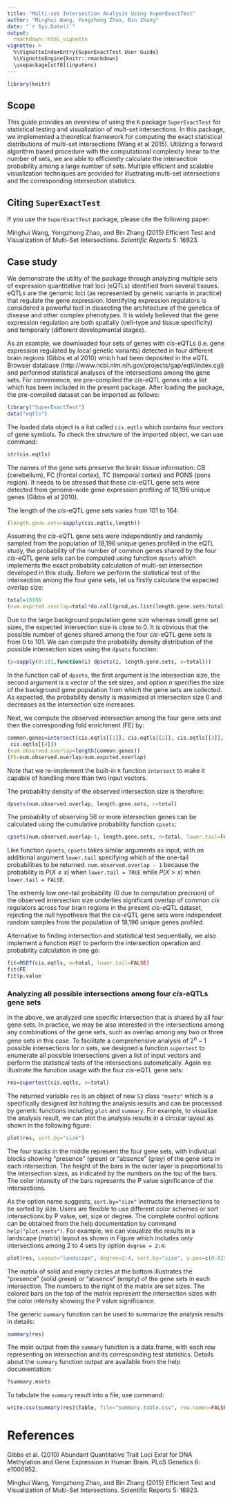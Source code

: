```yaml
---
title: "Multi-set Intersection Analysis Using SuperExactTest"
author: "Minghui Wang, Yongzhong Zhao, Bin Zhang"
date: "`r Sys.Date()`"
output:
  rmarkdown::html_vignette
vignette: >
  %\VignetteIndexEntry{SuperExactTest User Guide}
  %\VignetteEngine{knitr::rmarkdown}
  \usepackage[utf8](inputenc)
---
```


```r
library(knitr)
```

## Scope

This guide provides an overview of using the `R` package `SuperExactTest` for statistical testing and visualization of mult-set intersections.
In this package, we implemented a theoretical framework for computing the exact statistical distributions of multi-set intersections (Wang et al 2015).
Utilizing a forward algorithm based procedure with the computational complexity linear to the number of sets, we are able to efficiently calculate the intersection probability among a large number of sets.
Multiple efficient and scalable visualization techniques are provided for illustrating multi-set intersections and the corresponding intersection statistics.

## Citing `SuperExactTest`
If you use the `SuperExactTest` package, please cite the following paper:

Minghui Wang, Yongzhong Zhao, and Bin Zhang (2015) Efficient Test and Visualization of Multi-Set Intersections. _Scientific Reports_ 5: 16923.

## Case study

We demonstrate the utility of the package through analyzing multiple sets of expression quantitative trait loci (eQTLs) identified from several tissues.
eQTLs are the genomic loci (as represented by genetic variants in practice) that regulate the gene expression.
Identifying expression regulators is considered a powerful tool in dissecting the architecture of the genetics of disease and other complex phenotypes.
It is widely believed that the gene expression regulation are both spatially (cell-type and tissue specificity) and temporally (different developmental stages).

As an example, we downloaded four sets of genes with *cis*-eQTLs (i.e. gene expression regulated by local genetic variants) detected in four different brain regions (Gibbs et al 2010)
which had been deposited in the eQTL Browser database (http://www.ncbi.nlm.nih.gov/projects/gap/eqtl/index.cgi) and performed statistical analyses of the intersections among the gene sets.
For convenience, we pre-compiled the *cis*-eQTL genes into a list which has been included in the present package. After loading the package, the pre-compiled dataset can be imported as follows:
```r
library("SuperExactTest")
data("eqtls")
```
The loaded data object is a list called `cis.eqtls` which contains four vectors of gene symbols. To check the structure of the imported object, we can use command:
```r
str(cis.eqtls)
```
The names of the gene sets preserve the brain tissue information: CB (cerebellum), FC (frontal cortex), TC (temporal cortex) and PONS (pons region).
It needs to be stressed that these *cis*-eQTL gene sets were detected from genome-wide gene expression profiling of 18,196 unique genes (Gibbs et al 2010).

The length of the *cis*-eQTL gene sets varies from 101 to 164:
```r
(length.gene.sets=sapply(cis.eqtls,length))
```
Assuming the *cis*-eQTL gene sets were independently and randomly sampled from the population of 18,196 unique genes profiled in the eQTL study,
the probability of the number of common genes shared by the four *cis*-eQTL gene sets can be computed using function `dpsets`
which implements the exact probability calculation of multi-set intersection developed in this study.
Before we perform the statistical test of the intersection among the four gene sets, let us firstly calculate the expected overlap size:
```r
total=18196
(num.expcted.overlap=total*do.call(prod,as.list(length.gene.sets/total)))
```
Due to the large background population gene size whereas small gene set sizes, the expected intersection size is close to 0.
It is obvious that the possible number of genes shared among the four *cis*-eQTL gene sets is from 0 to 101.
We can compute the probability density distribution of the possible intersection sizes using the `dpsets` function:
```r
(p=sapply(0:101,function(i) dpsets(i, length.gene.sets, n=total)))
```
In the function call of `dpsets`, the first argument is the intersection size, the second argument is a vector of the set sizes,
and option $n$ specifies the size of the background gene population from which the gene sets are collected.
As expected, the probability density is maximized at intersection size 0 and decreases as the intersection size increases.

Next, we compute the observed intersection among the four gene sets and then the corresponding fold enrichment (FE) by:

```r
common.genes=intersect(cis.eqtls[[1]], cis.eqtls[[2]], cis.eqtls[[3]],
 cis.eqtls[[4]])
(num.observed.overlap=length(common.genes))
(FE=num.observed.overlap/num.expcted.overlap)
```

Note that we re-implement the built-in `R` function `intersect` to make it capable of handling more than two input vectors.

The probability density of the observed intersection size is therefore:
```r
dpsets(num.observed.overlap, length.gene.sets, n=total)
```
The probability of observing 56 or more intersection genes can be calculated using the cumulative probability function `cpsets`:
```r
cpsets(num.observed.overlap-1, length.gene.sets, n=total, lower.tail=FALSE)
```
Like function `dpsets`, `cpsets` takes similar arguments as input, with an additional argument `lower.tail` specifying which of the one-tail probabilities to be returned.
`num.observed.overlap - 1` because the probability is $P(X \leq x)$ when `lower.tail = TRUE` while $P(X > x)$ when `lower.tail = FALSE`.

The extremly low one-tail probability (0 due to computation precision) of the observed intersection size underlies significant overlap of common *cis* regulators across four brain regions in the present *cis*-eQTL dataset,
rejecting the null hypothesis that the *cis*-eQTL gene sets were independent random samples from the population of 18,196 unique genes profiled.

Alternative to finding intersection and statistical test sequentially, we also implement a function `MSET` to perform the intersection operation and probability calculation in one go:
```r
fit=MSET(cis.eqtls, n=total, lower.tail=FALSE)
fit$FE
fit$p.value
```
### Analyzing all possible intersections among four *cis*-eQTLs gene sets
In the above, we analyzed one specific intersection that is shared by all four gene sets. In practice, we may be also interested in the intersections among any combinations of the gene sets, such as overlap among any two or three gene sets in this case.
To facilitate a comprehensive analysis of $2^n-1$ possible intersections for $n$ sets, we designed a function `supertest` to enumerate all possible intersections given a list of input vectors
and perform the statistical tests of the intersections automatically. Again we illustrate the function usage with the four *cis*-eQTL gene sets:
```r
res=supertest(cis.eqtls, n=total)
```

The returned variable `res` is an object of new `S3` class `"msets"` which is a specifically designed list holding the analysis results and can be processed by generic functions including `plot` and `summary`.
For example, to visualize the analysis result, we can plot the analysis results in a circular layout as shown in the following figure:

```r
plot(res, sort.by="size")
```

The four tracks in the middle represent the four gene sets, with individual blocks showing "presence" (green) or "absence" (grey) of the gene sets in each intersection.
The height of the bars in the outer layer is proportional to the intersection sizes, as indicated by the numbers on the top of the bars. The color intensity of the bars represents the P value significance of the intersections.

As the option name suggests, `sort.by="size"` instructs the intersections to be sorted by size. Users are flexible to use different color schemes or sort intersections by P value, set, size or degree.
The complete control options can be obtained from the help documentation by command `help("plot.msets")`.
For example, we can visualize the results in a landscape (matrix) layout as shown in Figure which includes only intersections among 2 to 4 sets by option `degree = 2:4`:

```r
plot(res, Layout="landscape", degree=2:4, sort.by="size", y.pos=c(0.025,0.95))
```

The matrix of solid and empty circles at the bottom illustrates the "presence" (solid green) or "absence" (empty) 
of the gene sets in each intersection. The numbers to the right of the matrix are set sizes. The colored bars on the top of the matrix represent the intersection sizes with the color intensity showing the P value significance.


The generic `summary` function can be used to summarize the analysis results in details:
```r
summary(res)
```
The main output from the `summary` function is a data.frame, with each row representing an intersection and its corresponding test statistics.
Details about the `summary` function output are available from the help documentation:
```r
?summary.msets
```
To tabulate the `summary` result into a file, use command:
```r
write.csv(summary(res)$Table, file="summary.table.csv", row.names=FALSE)
```

# References
Gibbs et al. (2010) Abundant Quantitative Trait Loci Exist for DNA Methylation and Gene Expression in Human Brain. PLoS Genetics 6: e1000952.

Minghui Wang, Yongzhong Zhao, and Bin Zhang (2015) Efficient Test and Visualization of Multi-Set Intersections. Scientific Reports 5: 16923.
